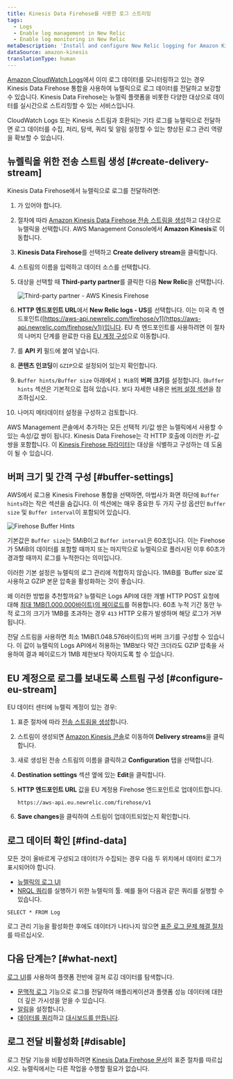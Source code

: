 ```yaml
---
title: Kinesis Data Firehose를 사용한 로그 스트리밍
tags:
  - Logs
  - Enable log management in New Relic
  - Enable log monitoring in New Relic
metaDescription: 'Install and configure New Relic logging for Amazon Kinesis Data Firehose, so you can use our enhanced log management capabilities.'
dataSource: amazon-kinesis
translationType: human
---
```




[Amazon CloudWatch Logs](https://docs.aws.amazon.com/AmazonCloudWatch/latest/logs/WhatIsCloudWatchLogs.html)에서 이미 로그 데이터를 모니터링하고 있는 경우 Kinesis Data Firehose 통합을 사용하여 뉴렐릭으로 로그 데이터를 전달하고 보강할 수 있습니다. Kinesis Data Firehose는 뉴렐릭 플랫폼을 비롯한 다양한 대상으로 데이터를 실시간으로 스트리밍할 수 있는 서비스입니다.

CloudWatch Logs 또는 Kinesis 스트림과 호환되는 기타 로그를 뉴렐릭으로 전달하면 로그 데이터를 수집, 처리, 탐색, 쿼리 및 알림 설정할 수 있는 향상된 로그 관리 역량을 확보할 수 있습니다.

## 뉴렐릭을 위한 전송 스트림 생성 [#create-delivery-stream]

Kinesis Data Firehose에서 뉴렐릭으로 로그를 전달하려면:

1. <InlinePopover type="licenseKey"/>가 있어야 합니다.

2. 절차에 따라 [Amazon Kinesis Data Firehose 전송 스트림을 생성](https://docs.aws.amazon.com/firehose/latest/dev/basic-create.html)하고 대상으로 뉴렐릭을 선택합니다. AWS Management Console에서 **Amazon Kinesis**로 이동합니다.

3. **Kinesis Data Firehose**를 선택하고 **Create delivery stream**을 클릭합니다.

4. 스트림의 이름을 입력하고 데이터 소스를 선택합니다.

5. 대상을 선택할 때 **Third-party partner**를 클릭한 다음 **New Relic**을 선택합니다.

   <img
     title="Third-party partner - AWS Kinesis Firehose"
     alt="Third-party partner - AWS Kinesis Firehose"
     src={logsAWSKinesisThirdPartyPartner}
   />

6. **HTTP 엔드포인트 URL**에서 **New Relic logs - US**를 선택합니다. 이는 미국 측 엔드포인트([https://aws-api.newrelic.com/firehose/v1](https://aws-api.newrelic.com/firehose/v1))입니다. EU 측 엔드포인트를 사용하려면 이 절차의 나머지 단계를 완료한 다음 [EU 계정 구성](#configure-eu-stream)으로 이동합니다.

7. <InlinePopover type="licenseKey"/>를 **API 키** 필드에 붙여 넣습니다.

8. **콘텐츠 인코딩**이 `GZIP`으로 설정되어 있는지 확인합니다.

9. `Buffer hints/Buffer size` 아래에서 `1 MiB`의 **버퍼 크기**를 설정합니다. (`Buffer hints` 섹션은 기본적으로 접혀 있습니다. 보다 자세한 내용은 [버퍼 설정 섹션](#buffer-settings)을 참조하십시오.

10. 나머지 메타데이터 설정을 구성하고 검토합니다.

AWS Management 콘솔에서 추가하는 모든 선택적 키/값 쌍은 뉴렐릭에서 사용할 수 있는 속성/값 쌍이 됩니다. Kinesis Data Firehose는 각 HTTP 호출에 이러한 키-값 쌍을 포함합니다. 이 [Kinesis Firehose 파라미터](https://docs.aws.amazon.com/firehose/latest/dev/create-destination.html#create-destination-new-relic)는 대상을 식별하고 구성하는 데 도움이 될 수 있습니다.

## 버퍼 크기 및 간격 구성 [#buffer-settings]

AWS에서 로그용 Kinesis Firehose 통합을 선택하면, 마법사가 화면 하단에 `Buffer hints`라는 작은 섹션을 숨깁니다. 이 섹션에는 매우 중요한 두 가지 구성 옵션인 `Buffer size` 및 `Buffer interval`이 포함되어 있습니다.

<img
  title="Firehose Buffer Hints"
  alt="Firehose Buffer Hints"
  src={logsAWSKinesisFirehoseBufferHints}
/>

기본값은 `Buffer size`는 5MiB이고 `Buffer interval`은 60초입니다. 이는 Firehose가 5MiB의 데이터를 포함할 때까지 또는 마지막으로 뉴렐릭으로 플러시된 이후 60초가 경과할 때까지 로그를 누적한다는 의미입니다.

<Callout variant="important">
  이러한 기본 설정은 뉴렐릭의 로그 관리에 적합하지 않습니다. 1MiB를 `Buffer size`로 사용하고 GZIP 본문 압축을 활성화하는 것이 좋습니다.
</Callout>

왜 이러한 방법을 추천할까요? 뉴렐릭은 Logs API에 대한 개별 HTTP POST 요청에 대해 [최대 1MB(1.000.000바이트)의 페이로드](/docs/logs/log-api/introduction-log-api/#limits)를 허용합니다. 60초 누적 기간 동안 누적 로그의 크기가 1MB를 초과하는 경우 `413` HTTP 오류가 발생하며 해당 로그가 거부됩니다.

전달 스트림을 사용하면 최소 1MiB(1.048.576바이트)의 버퍼 크기를 구성할 수 있습니다. 이 값이 뉴렐릭의 Logs API에서 허용하는 1MB보다 약간 크더라도 GZIP 압축을 사용하여 결과 페이로드가 1MB 제한보다 작아지도록 할 수 있습니다.

## EU 계정으로 로그를 보내도록 스트림 구성 [#configure-eu-stream]

EU 데이터 센터에 뉴렐릭 계정이 있는 경우:

1. 표준 절차에 따라 [전송 스트림을 생성](#create-delivery-stream)합니다.

2. 스트림이 생성되면 [Amazon Kinesis 콘솔](https://console.aws.amazon.com/kinesis/)로 이동하여 **Delivery streams**을 클릭합니다.

3. 새로 생성된 전송 스트림의 이름을 클릭하고 **Configuration** 탭을 선택합니다.

4. **Destination settings** 섹션 옆에 있는 **Edit**을 클릭합니다.

5. **HTTP 엔드포인트 URL** 값을 EU 계정용 Firehose 엔드포인트로 업데이트합니다.

   ```
   https://aws-api.eu.newrelic.com/firehose/v1
   ```

6. **Save changes**을 클릭하여 스트림이 업데이트되었는지 확인합니다.

<InstallFeedback/>

## 로그 데이터 확인 [#find-data]

모든 것이 올바르게 구성되고 데이터가 수집되는 경우 다음 두 위치에서 데이터 로그가 표시되어야 합니다.

* [뉴렐릭의 로그 UI](https://one.newrelic.com/launcher/logger.log-launcher)
* [NRQL 쿼리](/docs/chart-builder/use-chart-builder/choose-data/use-advanced-nrql-mode-specify-data)를 실행하기 위한 뉴렐릭의 툴. 예를 들어 다음과 같은 쿼리를 실행할 수 있습니다.

```
SELECT * FROM Log
```

로그 관리 기능을 활성화한 후에도 데이터가 나타나지 않으면 [표준 로그 문제 해결 절차](/docs/logs/log-management/troubleshooting/no-log-data-appears-ui/)를 따르십시오.

## 다음 단계는? [#what-next]

[로그 UI](/docs/logs/log-management/ui-data/use-logs-ui/)를 사용하여 플랫폼 전반에 걸쳐 로깅 데이터를 탐색합니다.

* [문맥적 로그](/docs/logs/enable-log-management-new-relic/configure-logs-context/configure-logs-context-apm-agents/) 기능으로 로그를 전달하여 애플리케이션과 플랫폼 성능 데이터에 대한 더 깊은 가시성을 얻을 수 있습니다.
* [알림](/docs/alerts-applied-intelligence/new-relic-alerts/alert-conditions/create-alert-conditions/)을 설정합니다.
* [데이터를 쿼리](/docs/query-your-data/explore-query-data/get-started/introduction-querying-new-relic-data/)하고 [대시보드를 만듭니다](/docs/query-your-data/explore-query-data/dashboards/introduction-dashboards/).

## 로그 전달 비활성화 [#disable]

로그 전달 기능을 비활성화하려면 [Kinesis Data Firehose 문서](https://docs.aws.amazon.com/firehose/latest/dev/basic-create.html)의 표준 절차를 따르십시오. 뉴렐릭에서는 다른 작업을 수행할 필요가 없습니다.